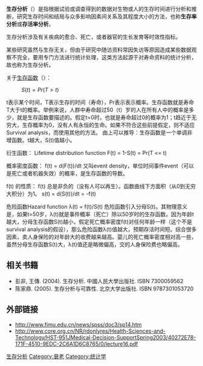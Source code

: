 {{expert|time=2013-07-22T15:25:27+00:00}}
{{dead end|time=2013-07-22T14:26:32+00:00}}
'''生存分析'''（{{lang-en|Survival analysis}}）是指根据试验或调查得到的数据对生物或人的生存时间进行分析和推断，研究生存时间和结局与众多影响因素间关系及其程度大小的方法，也称'''生存率分析'''或'''存活率分析'''。

生存分析涉及有关疾病的愈合、死亡，或者器官的生长发育等时效性指标。

某些研究虽然与生存无关，但由于研究中随访资料常因失访等原因造成某些数据观察不完全，要用专门方法进行统计处理，这类方法起源于对寿命资料的统计分析，故也称为生存分析。

关于[[生存函数|生存函数]]（{{lang-en|survival function}}）：
: <math>S(t) = Pr(T > t)</math>

t表示某个时间，T表示生存的时间（寿命），Pr表示表示概率。生存函数就是寿命T大于t的概率。举例来说，人群中寿命超过50（t）岁的人在所有人中的概率是多少，就是生存函数要描述的。假定t=0时，也就是寿命超过0的概率为1；t趋近于无穷大，生存概率为0，没有人有永恒的生命{{来源请求}}。如果不符合这些前提假定，则不适应Survival analysis，而使用其他的方法。
由上可以推导：生存函数是一个单调非增函数。t越大，S(t)值越小。

衍生函数：
Lifetime distribution function F(t) = 1-S(t) = Pr(T <= t)

概率密度函数：
f(t) = d(F(t))/dt 又叫event density，单位时间事件event（可以是死亡或者机器失效）的概率，是生存函数的导数。

f(t) 的性质：
f(t) 总是非负的（没有人可以再生）。函数曲线下方面积（从0到无穷大积分）为1。
s(t) = d(S(t))/dt = -f(t)

危险函数Hazard function λ(t) = f(t)/S(t) 危险函数引入分母S(t)。其物理意义是，如果t=50岁，λ(t)就是事件概率（死亡）除以50岁时的生存函数。因为年龄t越大，分母生存函数S(t)越小，假定死亡概率密度f(t)对任何年龄一样（这个不是survival analysis的假设），那么危险函数λ(t)值越大，预期存活时间短。综合很多因素，卖人身保险的对年龄大的收费越来越高。婴儿的死亡概率密度相对高一些，虽然分母生存函数S(t)大，λ(t)值还是略微偏高，交的人身保险费也略偏高。

==相关书籍==

*彭非, 王傳. (2004). 生存分析. 中國人民大學出版社. ISBN 7300059562
*陈家鼎. (2005). 生存分析与可靠性. 北京大学出版社. ISBN 9787301053720

==外部链接==
*http://www.fjmu.edu.cn/news/spss/doc3/sp14.htm {{Wayback|url=http://www.fjmu.edu.cn/news/spss/doc3/sp14.htm |date=20121122031456 }}
*http://www.core.org.cn/NR/rdonlyres/Health-Sciences-and-Technology/HST-951JMedical-Decision-SupportSpring2003/40272E78-171F-4510-9EDC-2C6A1D6C8765/0/lecture16.pdf{{dead link|date=2018年3月 |bot=InternetArchiveBot |fix-attempted=yes }}

{{Statistics}}

[[Category:生存分析|]]
[[Category:衰老|Category:衰老]]
[[Category:统计学|Category:统计学]]